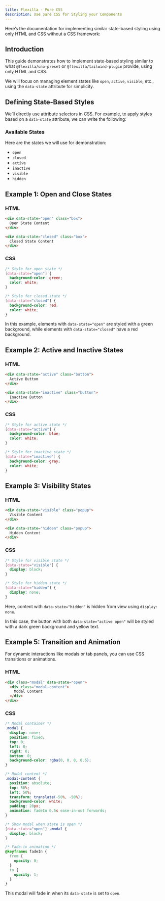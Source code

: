 ```yaml
---
title: Flexilla - Pure CSS
description: Use pure CSS for Styling your Components
---
```


Here’s the documentation for implementing similar state-based styling using only HTML and CSS without a CSS framework:

## Introduction

This guide demonstrates how to implement state-based styling similar to what `@flexilla/uno-preset` or `@flexilla/tailwind-plugin` provide, using only HTML and CSS.

We will focus on managing element states like `open`, `active`, `visible`, etc., using the `data-state` attribute for simplicity.

## Defining State-Based Styles

We’ll directly use attribute selectors in CSS. For example, to apply styles based on a `data-state` attribute, we can write the following:

### Available States

Here are the states we will use for demonstration:

- `open`
- `closed`
- `active`
- `inactive`
- `visible`
- `hidden`

## Example 1: Open and Close States

### HTML

```html
<div data-state="open" class="box">
  Open State Content
</div>

<div data-state="closed" class="box">
  Closed State Content
</div>
```

### CSS

```css
/* Style for open state */
[data-state="open"] {
  background-color: green;
  color: white;
}

/* Style for closed state */
[data-state="closed"] {
  background-color: red;
  color: white;
}
```

In this example, elements with `data-state="open"` are styled with a green background, while elements with `data-state="closed"` have a red background.

## Example 2: Active and Inactive States

### HTML

```html
<div data-state="active" class="button">
  Active Button
</div>

<div data-state="inactive" class="button">
  Inactive Button
</div>
```

### CSS

```css
/* Style for active state */
[data-state="active"] {
  background-color: blue;
  color: white;
}

/* Style for inactive state */
[data-state="inactive"] {
  background-color: gray;
  color: white;
}
```

## Example 3: Visibility States

### HTML

```html
<div data-state="visible" class="popup">
  Visible Content
</div>

<div data-state="hidden" class="popup">
  Hidden Content
</div>
```

### CSS

```css
/* Style for visible state */
[data-state="visible"] {
  display: block;
}

/* Style for hidden state */
[data-state="hidden"] {
  display: none;
}
```

Here, content with `data-state="hidden"` is hidden from view using `display: none`.


In this case, the button with both `data-state="active open"` will be styled with a dark green background and yellow text.


## Example 5: Transition and Animation

For dynamic interactions like modals or tab panels, you can use CSS transitions or animations.

### HTML

```html
<div class="modal" data-state="open">
  <div class="modal-content">
    Modal Content
  </div>
</div>
```

### CSS

```css
/* Modal container */
.modal {
  display: none;
  position: fixed;
  top: 0;
  left: 0;
  right: 0;
  bottom: 0;
  background-color: rgba(0, 0, 0, 0.5);
}

/* Modal content */
.modal-content {
  position: absolute;
  top: 50%;
  left: 50%;
  transform: translate(-50%, -50%);
  background-color: white;
  padding: 20px;
  animation: fadeIn 0.5s ease-in-out forwards;
}

/* Show modal when state is open */
[data-state="open"] .modal {
  display: block;
}

/* Fade-in animation */
@keyframes fadeIn {
  from {
    opacity: 0;
  }
  to {
    opacity: 1;
  }
}
```

This modal will fade in when its `data-state` is set to `open`.